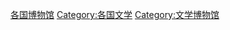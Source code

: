 {{Categories by country|nocat}}

[[Category:各国博物馆|]]
[[Category:各国文学|Category:各国文学]]
[[Category:文学博物馆|Category:文学博物馆]]